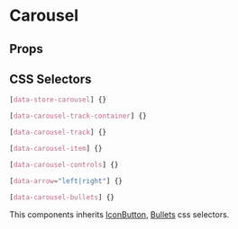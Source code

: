 

# Carousel

<Canvas>
  <Story id="molecules-carousel--carousel" />
</Canvas>

## Props

<ArgsTable of={Carousel} />

## CSS Selectors

```css
[data-store-carousel] {}

[data-carousel-track-container] {}

[data-carousel-track] {}

[data-carousel-item] {}

[data-carousel-controls] {}

[data-arrow="left|right"] {}

[data-carousel-bullets] {}
```

This components inherits [IconButton](?path=/docs/molecules-iconbutton--default#css-selectors), [Bullets](?path=/docs/molecules-bullets--bullets#css-selectors) css selectors.
